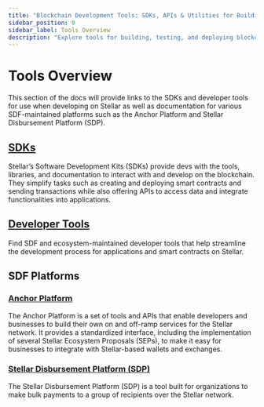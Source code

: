 ```yaml
---
title: "Blockchain Development Tools: SDKs, APIs & Utilities for Building"
sidebar_position: 0
sidebar_label: Tools Overview
description: "Explore tools for building, testing, and deploying blockchain applications. Access SDKs, APIs, and utilities to streamline development on the Stellar network."
---
```


# Tools Overview

This section of the docs will provide links to the SDKs and developer tools for use when developing on Stellar as well as documentation for various SDF-maintained platforms such as the Anchor Platform and Stellar Disbursement Platform (SDP).

## [SDKs](./sdks/library.mdx)

Stellar’s Software Development Kits (SDKs) provide devs with the tools, libraries, and documentation to interact with and develop on the blockchain. They simplify tasks such as creating and deploying smart contracts and sending transactions while also offering APIs to access data and integrate functionalities into applications.

## [Developer Tools](./developer-tools/README.mdx)

Find SDF and ecosystem-maintained developer tools that help streamline the development process for applications and smart contracts on Stellar.

## SDF Platforms

### [Anchor Platform](/platforms/anchor-platform)

The Anchor Platform is a set of tools and APIs that enable developers and businesses to build their own on and off-ramp services for the Stellar network. It provides a standardized interface, including the implementation of several Stellar Ecosystem Proposals (SEPs), to make it easy for businesses to integrate with Stellar-based wallets and exchanges.

### [Stellar Disbursement Platform (SDP)](/platforms/stellar-disbursement-platform)

The Stellar Disbursement Platform (SDP) is a tool built for organizations to make bulk payments to a group of recipients over the Stellar network.
